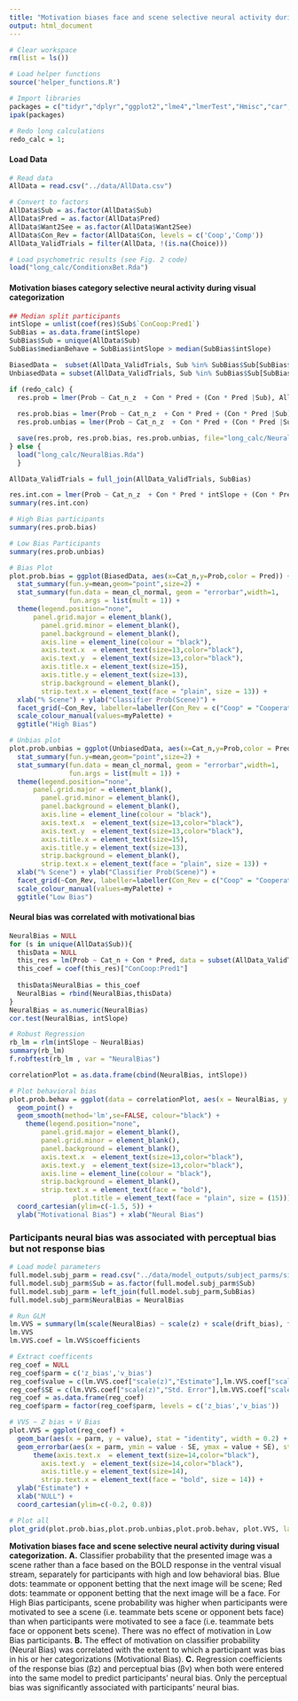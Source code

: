 ```yaml
---
title: "Motivation biases face and scene selective neural activity during visual categorization."
output: html_document
---
```


```r
# Clear workspace
rm(list = ls())

# Load helper functions
source('helper_functions.R')

# Import libraries
packages = c("tidyr","dplyr","ggplot2","lme4","lmerTest","Hmisc","car","lmtest","Rarity","cowplot")
ipak(packages)

# Redo long calculations
redo_calc = 1;
```

#### Load Data
```r
# Read data
AllData = read.csv("../data/AllData.csv")

# Convert to factors
AllData$Sub = as.factor(AllData$Sub)
AllData$Pred = as.factor(AllData$Pred)
AllData$Want2See = as.factor(AllData$Want2See)
AllData$Con_Rev = factor(AllData$Con, levels = c('Coop','Comp'))
AllData_ValidTrials = filter(AllData, !(is.na(Choice)))

# Load psychometric results (see Fig. 2 code)
load("long_calc/ConditionxBet.Rda")
```

####	Motivation biases category selective neural activity during visual categorization 
```r
## Median split participants
intSlope = unlist(coef(res)$Sub$`ConCoop:Pred1`)
SubBias = as.data.frame(intSlope)
SubBias$Sub = unique(AllData$Sub)
SubBias$medianBehave = SubBias$intSlope > median(SubBias$intSlope)

BiasedData =  subset(AllData_ValidTrials, Sub %in% SubBias$Sub[SubBias$medianBehav == "TRUE"])
UnbiasedData = subset(AllData_ValidTrials, Sub %in% SubBias$Sub[SubBias$medianBehav == "FALSE"])

if (redo_calc) {
  res.prob = lmer(Prob ~ Cat_n_z  + Con * Pred + (Con * Pred |Sub), AllData_ValidTrials)
  
  res.prob.bias = lmer(Prob ~ Cat_n_z  + Con * Pred + (Con * Pred |Sub), BiasedData)
  res.prob.unbias = lmer(Prob ~ Cat_n_z  + Con * Pred + (Con * Pred |Sub), UnbiasedData)

  save(res.prob, res.prob.bias, res.prob.unbias, file="long_calc/NeuralBias.Rda")
} else {
  load("long_calc/NeuralBias.Rda")
  }

AllData_ValidTrials = full_join(AllData_ValidTrials, SubBias)

res.int.con = lmer(Prob ~ Cat_n_z  + Con * Pred * intSlope + (Con * Pred|Sub), AllData_ValidTrials)
summary(res.int.con)

# High Bias participants
summary(res.prob.bias)

# Low Bias Participants
summary(res.prob.unbias)

# Bias Plot
plot.prob.bias = ggplot(BiasedData, aes(x=Cat_n,y=Prob,color = Pred)) +
  stat_summary(fun.y=mean,geom="point",size=2) +
  stat_summary(fun.data = mean_cl_normal, geom = "errorbar",width=1,
               fun.args = list(mult = 1)) + 
  theme(legend.position="none",
      panel.grid.major = element_blank(), 
        panel.grid.minor = element_blank(),
        panel.background = element_blank(), 
        axis.line = element_line(colour = "black"),
        axis.text.x  = element_text(size=13,color="black"),
        axis.text.y  = element_text(size=13,color="black"),
        axis.title.x = element_text(size=15),
        axis.title.y = element_text(size=13),
        strip.background = element_blank(),
        strip.text.x = element_text(face = "plain", size = 13)) +
  xlab("% Scene") + ylab("Classifier Prob(Scene)") +
  facet_grid(~Con_Rev, labeller=labeller(Con_Rev = c("Coop" = "Cooperation","Comp" = "Competition"))) +
  scale_colour_manual(values=myPalette) + 
  ggtitle("High Bias")

# Unbias plot
plot.prob.unbias = ggplot(UnbiasedData, aes(x=Cat_n,y=Prob,color = Pred)) +
  stat_summary(fun.y=mean,geom="point",size=2) +
  stat_summary(fun.data = mean_cl_normal, geom = "errorbar",width=1,
               fun.args = list(mult = 1)) + 
  theme(legend.position="none",
      panel.grid.major = element_blank(), 
        panel.grid.minor = element_blank(),
        panel.background = element_blank(), 
        axis.line = element_line(colour = "black"),
        axis.text.x  = element_text(size=13,color="black"),
        axis.text.y  = element_text(size=13,color="black"),
        axis.title.x = element_text(size=15),
        axis.title.y = element_text(size=13),
        strip.background = element_blank(),
        strip.text.x = element_text(face = "plain", size = 13)) +
  xlab("% Scene") + ylab("Classifier Prob(Scene)") + 
  facet_grid(~Con_Rev, labeller=labeller(Con_Rev = c("Coop" = "Cooperation","Comp" = "Competition"))) +
  scale_colour_manual(values=myPalette) + 
  ggtitle("Low Bias")

```

#### Neural bias was correlated with motivational bias
```r
NeuralBias = NULL
for (s in unique(AllData$Sub)){
  thisData = NULL
  this_res = lm(Prob ~ Cat_n + Con * Pred, data = subset(AllData_ValidTrials, Sub == s))
  this_coef = coef(this_res)["ConCoop:Pred1"]
  
  thisData$NeuralBias = this_coef
  NeuralBias = rbind(NeuralBias,thisData)
}
NeuralBias = as.numeric(NeuralBias)
cor.test(NeuralBias, intSlope)

# Robust Regression
rb_lm = rlm(intSlope ~ NeuralBias)
summary(rb_lm)
f.robftest(rb_lm , var = "NeuralBias")

correlationPlot = as.data.frame(cbind(NeuralBias, intSlope))

# Plot behavioral bias
plot.prob.behav = ggplot(data = correlationPlot, aes(x = NeuralBias, y = intSlope)) +
  geom_point() +
  geom_smooth(method='lm',se=FALSE, colour="black") +
    theme(legend.position="none",
        panel.grid.major = element_blank(),
        panel.grid.minor = element_blank(),
        panel.background = element_blank(),
        axis.text.x  = element_text(size=13,color="black"),
        axis.text.y  = element_text(size=13,color="black"),
        axis.line = element_line(colour = "black"),
        strip.background = element_blank(),
        strip.text.x = element_text(face = "bold"),
                plot.title = element_text(face = "plain", size = (15))) +
  coord_cartesian(ylim=c(-1.5, 5)) +
  ylab("Motivational Bias") + xlab("Neural Bias")

```

### Participants neural bias was associated with perceptual bias but not response bias
```r
# Load model parameters
full.model.subj_parm = read.csv("../data/model_outputs/subject_parms/simpleFull_subjparms.csv")
full.model.subj_parm$Sub = as.factor(full.model.subj_parm$Sub)
full.model.subj_parm = left_join(full.model.subj_parm,SubBias)
full.model.subj_parm$NeuralBias = NeuralBias

# Run GLM
lm.VVS = summary(lm(scale(NeuralBias) ~ scale(z) + scale(drift_bias), full.model.subj_parm))
lm.VVS
lm.VVS.coef = lm.VVS$coefficients

# Extract coefficents 
reg_coef = NULL
reg_coef$parm = c('z_bias','v_bias')
reg_coef$value = c(lm.VVS.coef["scale(z)","Estimate"],lm.VVS.coef["scale(drift_bias)","Estimate"])
reg_coef$SE = c(lm.VVS.coef["scale(z)","Std. Error"],lm.VVS.coef["scale(drift_bias)","Std. Error"])
reg_coef = as.data.frame(reg_coef)
reg_coef$parm = factor(reg_coef$parm, levels = c('z_bias','v_bias'))

# VVS ~ Z bias + V Bias
plot.VVS = ggplot(reg_coef) +
  geom_bar(aes(x = parm, y = value), stat = "identity", width = 0.2) +
  geom_errorbar(aes(x = parm, ymin = value - SE, ymax = value + SE), stat = "identity", width = 0.05) +
      theme(axis.text.x  = element_text(size=14,color="black"),
        axis.text.y  = element_text(size=14,color="black"),
        axis.title.y = element_text(size=14),
        strip.text.x = element_text(face = "bold", size = 14)) +
  ylab("Estimate") +
  xlab("NULL") + 
  coord_cartesian(ylim=c(-0.2, 0.8))

# Plot all
plot_grid(plot.prob.bias,plot.prob.unbias,plot.prob.behav, plot.VVS, labels = c('A','','B', 'C'), ncol = 2)
```

**Motivation biases face and scene selective neural activity during visual categorization.** **A.** Classifier probability that the presented image was a scene rather than a face based on the BOLD response in the ventral visual stream, separately for participants with high and low behavioral bias. Blue dots: teammate or opponent betting that the next image will be scene; Red dots: teammate or opponent betting that the next image will be a face. For High Bias participants, scene probability was higher when participants were motivated to see a scene (i.e. teammate bets scene or opponent bets face) than when participants were motivated to see a face (i.e. teammate bets face or opponent bets scene). There was no effect of motivation in Low Bias participants. **B.** The effect of motivation on classifier probability (Neural Bias) was correlated with the extent to which a participant was bias in his or her categorizations (Motivational Bias). **C.** Regression coefficients of the response bias (βz) and perceptual bias (βv) when both were entered into the same model to predict participants’ neural bias. Only the perceptual bias was significantly associated with participants’ neural bias. 

